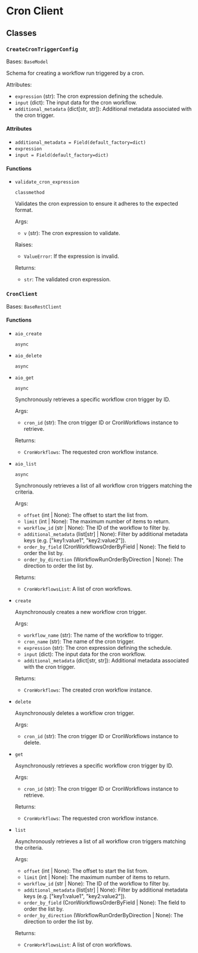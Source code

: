 # Cron Client

## Classes

### `CreateCronTriggerConfig`

Bases: `BaseModel`

Schema for creating a workflow run triggered by a cron.

Attributes:
- `expression` (str): The cron expression defining the schedule.
- `input` (dict): The input data for the cron workflow.
- `additional_metadata` (dict[str, str]): Additional metadata associated with the cron trigger.

#### Attributes

- `additional_metadata = Field(default_factory=dict)`
- `expression`
- `input = Field(default_factory=dict)`

#### Functions

- `validate_cron_expression`

  `classmethod`

  Validates the cron expression to ensure it adheres to the expected format.

  Args:
  - `v` (str): The cron expression to validate.

  Raises:
  - `ValueError`: If the expression is invalid.

  Returns:
  - `str`: The validated cron expression.

### `CronClient`

Bases: `BaseRestClient`

#### Functions

- `aio_create`

  `async`

- `aio_delete`

  `async`

- `aio_get`

  `async`

  Synchronously retrieves a specific workflow cron trigger by ID.

  Args:
  - `cron_id` (str): The cron trigger ID or CronWorkflows instance to retrieve.

  Returns:
  - `CronWorkflows`: The requested cron workflow instance.

- `aio_list`

  `async`

  Synchronously retrieves a list of all workflow cron triggers matching the criteria.

  Args:
  - `offset` (int | None): The offset to start the list from.
  - `limit` (int | None): The maximum number of items to return.
  - `workflow_id` (str | None): The ID of the workflow to filter by.
  - `additional_metadata` (list[str] | None): Filter by additional metadata keys (e.g. ["key1:value1", "key2:value2"]).
  - `order_by_field` (CronWorkflowsOrderByField | None): The field to order the list by.
  - `order_by_direction` (WorkflowRunOrderByDirection | None): The direction to order the list by.

  Returns:
  - `CronWorkflowsList`: A list of cron workflows.

- `create`

  Asynchronously creates a new workflow cron trigger.

  Args:
  - `workflow_name` (str): The name of the workflow to trigger.
  - `cron_name` (str): The name of the cron trigger.
  - `expression` (str): The cron expression defining the schedule.
  - `input` (dict): The input data for the cron workflow.
  - `additional_metadata` (dict[str, str]): Additional metadata associated with the cron trigger.

  Returns:
  - `CronWorkflows`: The created cron workflow instance.

- `delete`

  Asynchronously deletes a workflow cron trigger.

  Args:
  - `cron_id` (str): The cron trigger ID or CronWorkflows instance to delete.

- `get`

  Asynchronously retrieves a specific workflow cron trigger by ID.

  Args:
  - `cron_id` (str): The cron trigger ID or CronWorkflows instance to retrieve.

  Returns:
  - `CronWorkflows`: The requested cron workflow instance.

- `list`

  Asynchronously retrieves a list of all workflow cron triggers matching the criteria.

  Args:
  - `offset` (int | None): The offset to start the list from.
  - `limit` (int | None): The maximum number of items to return.
  - `workflow_id` (str | None): The ID of the workflow to filter by.
  - `additional_metadata` (list[str] | None): Filter by additional metadata keys (e.g. ["key1:value1", "key2:value2"]).
  - `order_by_field` (CronWorkflowsOrderByField | None): The field to order the list by.
  - `order_by_direction` (WorkflowRunOrderByDirection | None): The direction to order the list by.

  Returns:
  - `CronWorkflowsList`: A list of cron workflows.
